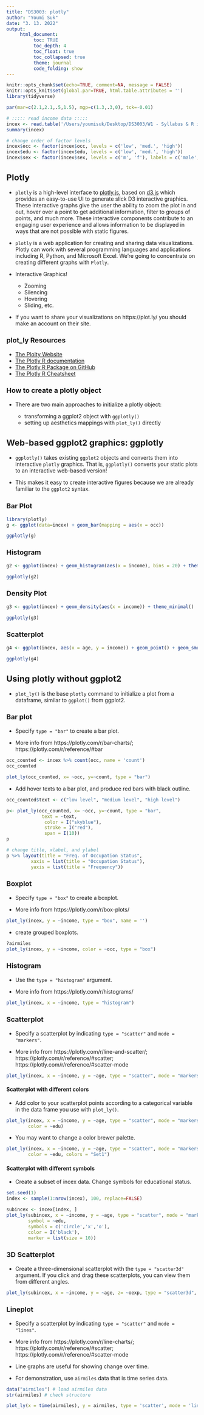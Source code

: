 ```yaml
---
title: "DS3003: plotly"
author: "Youmi Suk"
date: "3. 13. 2022"
output:
     html_document:
          toc: TRUE
          toc_depth: 4
          toc_float: true
          toc_collapsed: true
          theme: journal
          code_folding: show
---
```


<!--- Change font size for headers --->
<style>
h1.title {
  font-size: 30px;
}
h1 {
  font-size: 26px;
}
h2 {
  font-size: 22px;
}
h3 { 
  font-size: 18px;
}

</style>

```r
knitr::opts_chunk$set(echo=TRUE, comment=NA, message = FALSE)
knitr::opts_knit$set(global.par=TRUE, html.table.attributes = '')
library(tidyverse)

par(mar=c(2.1,2.1,.5,1.5), mgp=c(1.3,.3,0), tck=-0.01)

# ::::: read income data :::::
incex <- read.table('/Users/youmisuk/Desktop/DS3003/W1 - Syllabus & R intro/income_exmpl.dat', header = T, sep = "\t")
summary(incex)

# change order of factor levels
incex$occ <- factor(incex$occ, levels = c('low', 'med.', 'high'))
incex$edu <- factor(incex$edu, levels = c('low', 'med.', 'high'))
incex$sex <- factor(incex$sex, levels = c('m', 'f'), labels = c('male', 'female'))
```


## Plotly

- `plotly` is a high-level interface to [plotly.js](https://github.com/plotly/plotly.js), based on [d3.js](https://d3js.org/) which provides an easy-to-use UI to generate slick D3 interactive graphics. These interactive graphs give the user the ability to zoom the plot in and out, hover over a point to get additional information, filter to groups of points, and much more. These interactive components contribute to an engaging user experience and allows information to be displayed in ways that are not possible with static figures.

- `plotly` is a web application for creating and sharing data visualizations. Plotly can work with several programming languages and applications including R, Python, and Microsoft Excel. We're going to concentrate on creating different graphs with `Plotly`.

- Interactive Graphics!
  - Zooming
  - Silencing
  - Hovering
  - Sliding, etc.

- If you want to share your visualizations on https://plot.ly/ you should make an account on their site.


### plot_ly Resources

- [The Plolty Website](https://plotly.com/)
- [The Plotly R documentation](https://plotly.com/r/)
- [The Plotly R Package on GitHub](https://github.com/plotly/plotly.R)
- [The Plotly R Cheatsheet](https://images.plot.ly/plotly-documentation/images/r_cheat_sheet.pdf)

### How to create a plotly object

- There are two main approaches to initialize a plotly object:  
  
   + transforming a ggplot2 object with `ggplotly()` 
   + setting up aesthetics mappings with `plot_ly()` directly

## Web-based ggplot2 graphics: ggplotly

- `ggplotly()` takes existing `ggplot2` objects and converts them into interactive `plotly` graphics. That is, `ggplotly()` converts your static plots to an interactive web-based version!

- This makes it easy to create interactive figures because we are already familiar to the `ggplot2` syntax. 

### Bar Plot

```r
library(plotly)
g <- ggplot(data=incex) + geom_bar(mapping = aes(x = occ))

ggplotly(g)
```

### Histogram

```r
g2 <- ggplot(incex) + geom_histogram(aes(x = income), bins = 20) + theme_minimal()

ggplotly(g2)
```


### Density Plot

```r
g3 <- ggplot(incex) + geom_density(aes(x = income)) + theme_minimal()

ggplotly(g3)
```

### Scatterplot

```r
g4 <- ggplot(incex, aes(x = age, y = income)) + geom_point() + geom_smooth(method="loess", formula=y~x, se=F) + theme_bw()

ggplotly(g4)
```

## Using plotly without ggplot2

- `plot_ly()` is the base `plotly` command to initialize a plot from a dataframe, similar to `ggplot()` from ggplot2.


### Bar plot

- Specify `type = "bar"` to create a bar plot.

- More info from https://plotly.com/r/bar-charts/; https://plotly.com/r/reference/#bar

```r
occ_counted <- incex %>% count(occ, name = 'count') 
occ_counted

plot_ly(occ_counted, x= ~occ, y=~count, type = "bar")
```

- Add hover texts to a bar plot, and produce red bars with black outline.

```r
occ_counted$text <- c("low level", "medium level", "high level")

p<- plot_ly(occ_counted, x= ~occ, y=~count, type = "bar", 
             text = ~text, 
              color = I("skyblue"), 
              stroke = I("red"), 
              span = I(10))
p
```

```r
# change title, xlabel, and ylabel
p %>% layout(title = "Freq. of Occupation Status",
         xaxis = list(title = "Occupation Status"),
         yaxis = list(title = "Frequency"))
```

### Boxplot

- Specify `type = "box"` to create a boxplot.

- More info from https://plotly.com/r/box-plots/

```r
plot_ly(incex, y = ~income, type = "box", name = '')
```

- create grouped boxplots.

```r
?airmiles
plot_ly(incex, y = ~income, color = ~occ, type = "box")
```

### Histogram

- Use the `type = "histogram"` argument.

- More info from https://plotly.com/r/histograms/

```r
plot_ly(incex, x = ~income, type = "histogram")
```

### Scatterplot

- Specify a scatterplot by indicating `type = "scatter"` and `mode = "markers"`.

- More info from https://plotly.com/r/line-and-scatter/; https://plotly.com/r/reference/#scatter; https://plotly.com/r/reference/#scatter-mode

```r
plot_ly(incex, x = ~income, y = ~age, type = "scatter", mode = "markers")
```

#### Scatterplot with different colors

- Add color to your scatterplot points according to a categorical variable in the data frame you use with `plot_ly()`.

```r
plot_ly(incex, x = ~income, y = ~age, type = "scatter", mode = "markers",
        color = ~edu)
```

- You may want to change a color brewer palette.

```r
plot_ly(incex, x = ~income, y = ~age, type = "scatter", mode = "markers",
        color = ~edu, colors = "Set1")
```

#### Scatterplot with different symbols

- Create a subset of incex data. Change symbols for educational status.

```r
set.seed(1)
index <- sample(1:nrow(incex), 100, replace=FALSE)

subincex <- incex[index, ]
plot_ly(subincex, x = ~income, y = ~age, type = "scatter", mode = "markers",
        symbol = ~edu, 
        symbols = c('circle','x','o'), 
        color = I('black'), 
        marker = list(size = 10))
```

### 3D Scatterplot

- Create a three-dimensional scatterplot with the `type = "scatter3d"` argument. If you click and drag these scatterplots, you can view them from different angles.

```r
plot_ly(subincex, x = ~income, y = ~age, z= ~oexp, type = "scatter3d", mode = "markers", color = ~oexp, name="")
```

### Lineplot

- Specify a scatterplot by indicating `type = "scatter"` and `mode = "lines"`.

- More info from https://plotly.com/r/line-charts/; https://plotly.com/r/reference/#scatter; https://plotly.com/r/reference/#scatter-mode 

- Line graphs are useful for showing change over time. 

- For demonstration, use `airmiles` data that is time series data. 


```r
data("airmiles") # load airmiles data
str(airmiles) # check structure

plot_ly(x = time(airmiles), y = airmiles, type = 'scatter', mode = 'lines')
```

